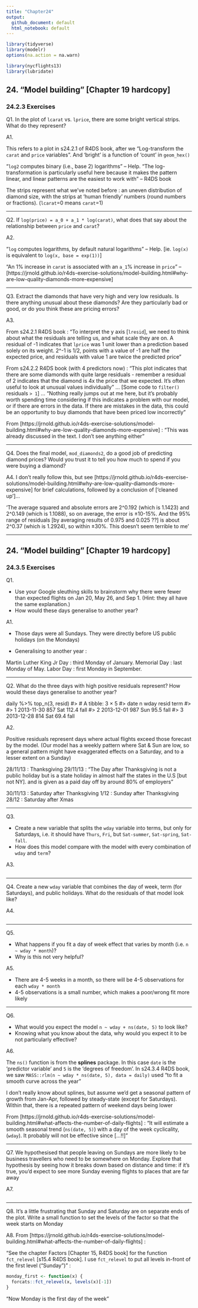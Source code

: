 ```yaml
---
title: "Chapter24"
output:
  github_document: default
  html_notebook: default
---
```


```r
library(tidyverse)
library(modelr)
options(na.action = na.warn)

library(nycflights13)
library(lubridate)
```


## 24. "Model building" [Chapter 19 hardcopy]
### 24.2.3 Exercises

Q1. In the plot of `lcarat` vs. `lprice`, there are some bright vertical strips. What do they represent?

A1.

This refers to a plot in s24.2.1 of R4DS book, after we "Log-transform the `carat` and `price` variables". And 'bright' is a function of 'count' in `geom_hex()`

"`log2` computes binary (i.e., base 2) logarithms" -- Help. "The log-transformation is particularly useful here because it makes the pattern linear, and linear patterns are the easiest to work with" -- R4DS book

The strips represent what we've noted before : an uneven distribution of diamond size, with the strips at 'human friendly' numbers (round numbers or fractions). (`lcarat`=0 means `carat`=1)


-----------

Q2. If `log(price) = a_0 + a_1 * log(carat)`, what does that say about the relationship between `price` and `carat`?

A2.

"`log` computes logarithms, by default natural logarithms" -- Help. [ie. `log(x)` is equivalent to `log(x, base = exp(1))`]

"An 1% increase in `carat` is associated with an `a_1`% increase in `price`" -- [https://jrnold.github.io/r4ds-exercise-solutions/model-building.html#why-are-low-quality-diamonds-more-expensive]

-----------

Q3. Extract the diamonds that have very high and very low residuals. Is there anything unusual about these diamonds? Are they particularly bad or good, or do you think these are pricing errors?

A3.

From s24.2.1 R4DS book : "To interpret the y axis [`lresid`], we need to think about what the residuals are telling us, and what scale they are on. A residual of -1 indicates that `lprice` was 1 unit lower than a prediction based solely on its weight. 2^-1 is 1/2, points with a value of -1 are half the expected price, and residuals with value 1 are twice the predicted price"

From s24.2.2 R4DS book (with 4 predictors now) : "This plot indicates that there are some diamonds with quite large residuals - remember a residual of 2 indicates that the diamond is 4x the price that we expected. It’s often useful to look at unusual values individually" ... [Some code to `filter()` residuals `> 1`] ... "Nothing really jumps out at me here, but it’s probably worth spending time considering if this indicates a problem with our model, or if there are errors in the data. If there are mistakes in the data, this could be an opportunity to buy diamonds that have been priced low incorrectly"

From [https://jrnold.github.io/r4ds-exercise-solutions/model-building.html#why-are-low-quality-diamonds-more-expensive] : "This was already discussed in the text. I don’t see anything either"


-----------

Q4.
Does the final model, `mod_diamonds2`, do a good job of predicting diamond prices?
Would you trust it to tell you how much to spend if you were buying a diamond?

A4.
I don't really follow this, but see [https://jrnold.github.io/r4ds-exercise-solutions/model-building.html#why-are-low-quality-diamonds-more-expensive] for brief calculations, followed by a conclusion of ['cleaned up']...


'The average squared and absolute errors are 2^0.192 (which is 1.1423) and 2^0.149 (which is 1.1088), so on average, the error is ±10-15%. And the 95% range of residuals [by averaging results of 0.975 and 0.025 ??] is about 2^0.37 (which is 1.2924), so within ±30%. This doesn’t seem terrible to me'


-----------

## 24. "Model building" [Chapter 19 hardcopy]
### 24.3.5 Exercises

Q1.

* Use your Google sleuthing skills to brainstorm why there were fewer than expected flights on Jan 20, May 26, and Sep 1. (Hint: they all have the same explanation.)
* How would these days generalise to another year?

A1.

* Those days were all Sundays. They were directly before US public holidays (on the Mondays)

* Generalising to another year :

Martin Luther King Jr Day : third Monday of January.
Memorial Day : last Monday of May.
Labor Day : first Monday in September.

-----------

Q2.
What do the three days with high positive residuals represent? How would these days generalise to another year?

daily %>% 
  top_n(3, resid)
#> # A tibble: 3 × 5
#>         date     n  wday resid   term
#>       <date> <int> <ord> <dbl> <fctr>
#> 1 2013-11-30   857   Sat 112.4   fall
#> 2 2013-12-01   987   Sun  95.5   fall
#> 3 2013-12-28   814   Sat  69.4   fall

A2.

Positive residuals represent days where actual flights exceed those forecast by the model. (Our model has a weekly pattern where Sat & Sun are low, so a general pattern might have exaggerated effects on a Saturday, and to a lesser extent on a Sunday)

28/11/13 : Thanksgiving
29/11/13 : "The Day after Thanksgiving is not a public holiday but is a state holiday in almost half the states in the U.S [but not NY]. and is given as a paid day off by around 80% of employers"

30/11/13 : Saturday after Thanksgiving
1/12 : Sunday after Thanksgiving
28/12 : Saturday after Xmas


-----------

Q3.

* Create a new variable that splits the `wday` variable into terms, but only for Saturdays,
i.e. it should have `Thurs`, `Fri`, but `Sat-summer`, `Sat-spring`, `Sat-fall`.
* How does this model compare with the model with every combination of `wday` and `term`?

A3.
```r

```


-----------

Q4.
Create a new `wday` variable that combines the day of week, term (for Saturdays), and public holidays. What do the residuals of that model look like?

A4.
```r

```


-----------

Q5.

* What happens if you fit a day of week effect that varies by month (i.e. `n ~ wday * month`)?
* Why is this not very helpful?

A5.

* There are 4-5 weeks in a month, so there will be 4-5 observations for each `wday * month`
* 4-5 observations is a small number, which makes a poor/wrong fit more likely


-----------

Q6.

* What would you expect the model `n ~ wday + ns(date, 5)` to look like?
* Knowing what you know about the data, why would you expect it to be not particularly effective?

A6.

The `ns()` function is from the **splines** package. In this case `date` is the 'predictor variable' and `5` is the 'degrees of freedom'. In s24.3.4 R4DS book, we saw `MASS::rlm(n ~ wday * ns(date, 5), data = daily)` used "to fit a smooth curve across the year"

I don't really know about splines, but assume we'd get a seasonal pattern of growth from Jan-Apr, followed by steady-state (except for Saturdays). Within that, there is a repeated pattern of weekend days being lower

From [https://jrnold.github.io/r4ds-exercise-solutions/model-building.html#what-affects-the-number-of-daily-flights] : "It will estimate a smooth seasonal trend (`ns(date, 5)`) with a day of the week cyclicality, (`wday`). It probably will not be effective since [...!!]"

-----------

Q7.
We hypothesised that people leaving on Sundays are more likely to be business travellers who need to be somewhere on Monday. Explore that hypothesis by seeing how it breaks down based on distance and time: if it’s true, you’d expect to see more Sunday evening flights to places that are far away

A7.
```r

```


-----------

Q8.
It’s a little frustrating that Sunday and Saturday are on separate ends of the plot.
Write a small function to set the levels of the factor so that the week starts on Monday

A8.
From [https://jrnold.github.io/r4ds-exercise-solutions/model-building.html#what-affects-the-number-of-daily-flights] :

"See the chapter Factors [Chapter 15, R4DS book] for the function `fct_relevel` [s15.4 R4DS book]. I use `fct_relevel` to put all levels in-front of the first level (“Sunday”)" :
```r
monday_first <- function(x) {
  forcats::fct_relevel(x, levels(x)[-1])  
}
```

"Now Monday is the first day of the week"


